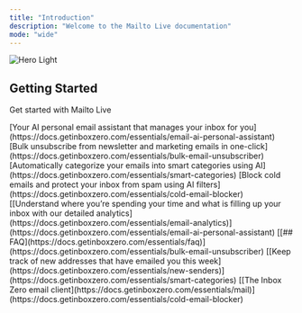 ```yaml
---
title: "Introduction"
description: "Welcome to the Mailto Live documentation"
mode: "wide"
---
```


<img alt="Hero Light" classname="block dark:hidden" src="Addasubheading.png" />

## **Getting Started**

Get started with Mailto Live

<CardGroup cols={2}>
  <Card title="AI Personal Assistant" icon="wand-magic-sparkles" href="https://mintlify.com/docs/settings/global">
    [Your AI personal email assistant that manages your inbox for you](https://docs.getinboxzero.com/essentials/email-ai-personal-assistant)
  </Card>

  <Card title="Bulk Unsubscriber" icon="envelope-circle-check" href="https://mintlify.com/docs/api-playground/openapi">
    [Bulk unsubscribe from newsletter and marketing emails in one-click](https://docs.getinboxzero.com/essentials/bulk-email-unsubscriber)
  </Card>

  <Card title="Smart Categories" icon="screwdriver-wrench" href="https://mintlify.com/docs/components/accordion">
    [Automatically categorize your emails into smart categories using AI](https://docs.getinboxzero.com/essentials/smart-categories)
  </Card>

  <Card title="Cold Email Blocker" icon="shield-halved" href="https://mintlify.com/customers">
    [Block cold emails and protect your inbox from spam using AI filters](https://docs.getinboxzero.com/essentials/cold-email-blocker)
  </Card>
</CardGroup>

<CardGroup cols={2}>
  <Card title="Analytics" icon="chart-simple" href="https://mintlify.com/docs/settings/global">
    [[Understand where you’re spending your time and what is filling up your inbox with our detailed analytics](https://docs.getinboxzero.com/essentials/email-analytics)](https://docs.getinboxzero.com/essentials/email-ai-personal-assistant)
  </Card>

  <Card title="FAQ" icon="envelope-circle-check" href="https://mintlify.com/docs/api-playground/openapi">
    [[## FAQ](https://docs.getinboxzero.com/essentials/faq)](https://docs.getinboxzero.com/essentials/bulk-email-unsubscriber)
  </Card>

  <Card title="New Senders" icon="user-plus" href="https://mintlify.com/docs/components/accordion">
    [[Keep track of new addresses that have emailed you this week](https://docs.getinboxzero.com/essentials/new-senders)](https://docs.getinboxzero.com/essentials/smart-categories)
  </Card>

  <Card title="Email Client" icon="envelope" href="https://mintlify.com/customers">
    [[The Inbox Zero email client](https://docs.getinboxzero.com/essentials/mail)](https://docs.getinboxzero.com/essentials/cold-email-blocker)
  </Card>
</CardGroup>